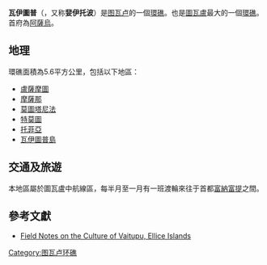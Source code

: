 {{Expand language|1=en|time=2020-09-20T04:09:40+00:00}}
{{Infobox settlement
| name                    = 瓦伊圖普
| native_name             = Vaitupu
| native_name_lang        = en
| settlement_type         = [[環礁|環礁]]
| image_skyline           = Vaitupu Island.jpg
| image_caption           = 瓦伊圖普衛星圖像
| image_map               = Vaitupu ellice islands.jpg
| pushpin_map = Tuvalu
| coordinates             = {{coord|7|28|S|178|41|E|region:TV_type:isle|display=inline,title}}
| subdivision_type        = 国家
| subdivision_name        = {{TUV}}
| seat                    = [[阿萨乌|阿萨乌]]
| population_total        = 1,061
| population_as_of        = 2017
| timezone1               = TVT
| utc_offset1             = +12
| iso_code                = TV-VAI
}}
'''瓦伊圖普'''（{{lang-en|Vaitupu}}，又称'''婓伊托波'''）是[[图瓦卢|图瓦卢]]的一個[[環礁|環礁]]。也是[[圖瓦盧|圖瓦盧]]最大的一個[[環礁|環礁]]。首府為[[阿薩烏|阿薩烏]]。

== 地理 ==
環礁面積為5.6平方公里，包括以下地區：
*[[盧薩摩圖|盧薩摩圖]]
*[[摩薩那|摩薩那]]
*[[莫圖塔尼法|莫圖塔尼法]]
*[[特莫圖|特莫圖]]
*[[托菲亞|托菲亞]]
*[[瓦伊圖普島|瓦伊圖普島]]

== 交通及旅遊 ==

本地區屬於圖瓦盧中航線區，每半月至一月有一班渡輪來往于首都[[富納富提|富納富提]]之間。

== 參考文獻 ==
<references/>
*[http://www.jps.auckland.ac.nz/document/Volume_38_1929/Field_notes_on_the_culture_of_Vaitupu%2C_Ellice_Islands%2C_by_Donald_Gilbert_Kennedy%2C_p_1-99/p1?action=null  Field Notes on the Culture of Vaitupu, Ellice Islands] {{Wayback|url=http://www.jps.auckland.ac.nz/document/Volume_38_1929/Field_notes_on_the_culture_of_Vaitupu%2C_Ellice_Islands%2C_by_Donald_Gilbert_Kennedy%2C_p_1-99/p1?action=null |date=20081015043119 }}

[[Category:图瓦卢环礁|Category:图瓦卢环礁]]